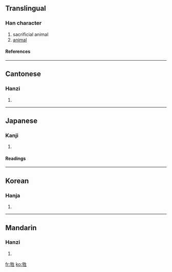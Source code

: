 ==Translingual==
===Han character===
{{Han char|rn=93|rad=牛|as=05|sn=9|four=2551<sub>0</sub>|canj=竹手竹手一 (HQHQM)}}
# sacrificial animal
# [[animal]]
====References====
{{Han ref|kx=0700.030|dkj=19986|dj=1112.170|hdz=31807.070|uh=7272|ud=29298|bh=ACB9|bd=44217}}

----
==Cantonese==
===Hanzi===
{{yue-hanzi|jyut=|y=saang1}}
# {{defn|Cantonese}}

----
==Japanese==
===Kanji===
{{ja-kanji|grade=c|rs=牛05}}
# {{defn|Japanese}} 
====Readings====
{{ja-readings|on=[[せい]] (sei), [[しょう]] (shō)|kun=[[いけにえ]] (ikenie)}}

----
==Korean==
===Hanja===
{{ko-hanja|hangeul=생|eumhun=|rv=saeng|mr=saeng|y=sayng}}
# {{defn|Korean}}

----
==Mandarin==
===Hanzi===
{{cmn-hanzi|pin=[[shēng]] (sheng1)|wg=sheng<sup>1</sup>}}
# {{defn|Mandarin}}

[[fr:牲]]
[[ko:牲]]